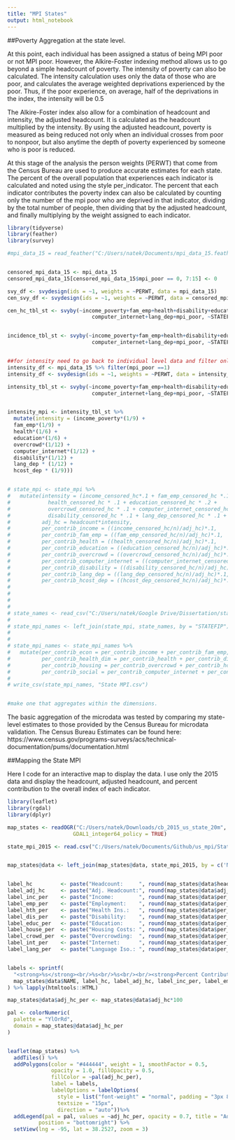 ```yaml
---
title: "MPI States"
output: html_notebook
---
```


##Poverty Aggregation at the state level. 

At this point, each individual has been assigned a status of being MPI poor or not MPI poor. However, the Alkire-Foster indexing method allows us to go beyond a simple headcount of poverty. The intensity of poverty can also be calculated. The intensity calculation uses only the data of those who are poor, and calculates the average weighted deprivations experienced by the poor. Thus, if the poor experience, on average, half of the deprivations in the index, the intensity will be 0.5

The Alkire-Foster index also allow for a combination of headcount and intensity, the adjusted headcount. It is calculated as the headcount multiplied by the intensity. By using the adjusted headcount, poverty is measured as being reduced not only when an individual crosses from poor to nonpoor, but also anytime the depth of poverty experienced by someone who is poor is reduced. 

At this stage of the analysis the person weights (PERWT) that come from the Census Bureau are used to produce accurate estimates for each state. The percent of the overall population that experiences each indicator is calculated and noted using the style per_indicator. The percent that each indicator contributes the poverty index can also be calculated by counting only the number of the mpi poor who are deprived in that indicator, dividing by the total number of people, then dividing that by the adjusted headcount, and finally multiplying by the weight assigned to each indicator. 

```r
library(tidyverse)
library(feather)
library(survey)
```


```r
#mpi_data_15 = read_feather("C:/Users/natek/Documents/mpi_data_15.feather")


censored_mpi_data_15 <- mpi_data_15
censored_mpi_data_15[censored_mpi_data_15$mpi_poor == 0, 7:15] <- 0

svy_df <- svydesign(ids = ~1, weights = ~PERWT, data = mpi_data_15)
cen_svy_df <- svydesign(ids = ~1, weights = ~PERWT, data = censored_mpi_data_15)

cen_hc_tbl_st <- svyby(~income_poverty+fam_emp+health+disability+education+overcrowd+hcost_dep+
                           computer_internet+lang_dep+mpi_poor, ~STATEFIP, design = cen_svy_df, svymean)


incidence_tbl_st <- svyby(~income_poverty+fam_emp+health+disability+education+overcrowd+hcost_dep+
                           computer_internet+lang_dep+mpi_poor, ~STATEFIP, design = svy_df, svymean)


##for intensity need to go back to individual level data and filter only mpi_poor
intensity_df <- mpi_data_15 %>% filter(mpi_poor ==1)
intensity_df <- svydesign(ids = ~1, weights = ~PERWT, data = intensity_df)

intensity_tbl_st <- svyby(~income_poverty+fam_emp+health+disability+education+overcrowd+hcost_dep+
                           computer_internet+lang_dep+mpi_poor, ~STATEFIP, design = intensity_df, svymean)


intensity_mpi <- intensity_tbl_st %>%
  mutate(intensity = (income_poverty*(1/9) + 
  fam_emp*(1/9) + 
  health*(1/6) + 
  education*(1/6) +
  overcrowd*(1/12) +
  computer_internet*(1/12) + 
  disability*(1/12) +
  lang_dep * (1/12) +
  hcost_dep * (1/9)))


# state_mpi <- state_mpi %>%
#   mutate(intensity = (income_censored_hc*.1 + fam_emp_censored_hc *.1 +
#            health_censored_hc * .1 + education_censored_hc * .2 +
#            overcrowd_censored_hc * .1 + computer_internet_censored_hc * .1 +
#            disability_censored_hc * .1 + lang_dep_censored_hc * .1 + hcost_dep_per * .1)/ mpi_poor_hc,
#          adj_hc = headcount*intensity,
#          per_contrib_income = ((income_censored_hc/n)/adj_hc)*.1,
#          per_contrib_fam_emp = ((fam_emp_censored_hc/n)/adj_hc)*.1,
#          per_contrib_health = ((health_censored_hc/n)/adj_hc)*.1,
#          per_contrib_education = ((education_censored_hc/n)/adj_hc)*.2,
#          per_contrib_overcrowd = ((overcrowd_censored_hc/n)/adj_hc)*.1,
#          per_contrib_computer_internet = ((computer_internet_censored_hc/n)/adj_hc)*.1,
#          per_contrib_disability = ((disability_censored_hc/n)/adj_hc)*.1,
#          per_contrib_lang_dep = ((lang_dep_censored_hc/n)/adj_hc)*.1,
#          per_contrib_hcost_dep = ((hcost_dep_censored_hc/n)/adj_hc)*.1)
# 
# 
#             
# 
# state_names <- read_csv("C:/Users/natek/Google Drive/Dissertation/state names and medicaid.csv")
# 
# state_mpi_names <- left_join(state_mpi, state_names, by = "STATEFIP")
# 
# 
# state_mpi_names <- state_mpi_names %>%
#   mutate(per_contrib_econ = per_contrib_income + per_contrib_fam_emp,
#          per_contrib_health_dim = per_contrib_health + per_contrib_disability,
#          per_contrib_housing = per_contrib_overcrowd + per_contrib_hcost_dep,
#          per_contrib_social = per_contrib_computer_internet + per_contrib_lang_dep)
# 
# write_csv(state_mpi_names, "State MPI.csv")  


#make one that aggregates within the dimensions. 

```

The basic aggregation of the microdata was tested by comparing my state-level
estimates to those provided by the Census Bureau for microdata validation.
The Census Bureau Estimates can be found here: https://www.census.gov/programs-surveys/acs/technical-documentation/pums/documentation.html

##Mapping the State MPI 

Here I code for an interactive map to display the data. I use only the 2015 data and display the headcount, adjusted headcount, and percent contribution to the overall index of each indicator.

```r
library(leaflet)
library(rgdal)
library(dplyr)

map_states <- readOGR("C:/Users/natek/Downloads/cb_2015_us_state_20m", layer = "cb_2015_us_state_20m",
                     GDAL1_integer64_policy = TRUE)

state_mpi_2015 <- read.csv("C:/Users/natek/Documents/Github/us_mpi/State MPI.csv")      


map_states@data <- left_join(map_states@data, state_mpi_2015, by = c('NAME' = 'State'))


label_hc         <- paste("Headcount:     ", round(map_states@data$headcount*100, 1))
label_adj_hc     <- paste("Adj. Headcount:", round(map_states@data$adj_hc*100, 1))
label_inc_per    <- paste("Income:        ", round(map_states@data$per_contrib_income*100, 1))
label_emp_per    <- paste("Employment:    ", round(map_states@data$per_contrib_fam_emp*100, 1))
label_hth_per    <- paste("Health Ins.:   ", round(map_states@data$per_contrib_health*100, 1))
label_dis_per    <- paste("Disability:    ", round(map_states@data$per_contrib_disability*100, 1))
label_educ_per   <- paste("Education:     ", round(map_states@data$per_contrib_education*100, 1))
label_house_per  <- paste("Housing Costs: ", round(map_states@data$per_contrib_hcost_dep*100, 1))
label_crowd_per  <- paste("Overcrowding:  ", round(map_states@data$per_contrib_overcrowd*100, 1))
label_int_per    <- paste("Internet:      ", round(map_states@data$per_contrib_computer_internet*100, 1))
label_lang_per   <- paste("Language Iso.: ", round(map_states@data$per_contrib_lang_dep*100, 1))


labels <- sprintf(
  "<strong>%s</strong><br/>%s<br/>%s<br/><br/><strong>Percent Contribution</strong><br/>%s %s<br/>%s %s<br/>%s %s<br/>%s %s<br/>%s",
  map_states@data$NAME, label_hc, label_adj_hc, label_inc_per, label_emp_per, label_hth_per, label_dis_per, label_educ_per, label_house_per, label_crowd_per, label_int_per, label_lang_per
) %>% lapply(htmltools::HTML)

map_states@data$adj_hc_per <- map_states@data$adj_hc*100

pal <- colorNumeric(
  palette = "YlOrRd",
  domain = map_states@data$adj_hc_per
)


leaflet(map_states) %>%
  addTiles() %>%
  addPolygons(color = "#444444", weight = 1, smoothFactor = 0.5,
              opacity = 1.0, fillOpacity = 0.5,
              fillColor = ~pal(adj_hc_per),
              label = labels,
              labelOptions = labelOptions(
                style = list("font-weight" = "normal", padding = "3px 8px"),
                textsize = "15px",
                direction = "auto"))%>%
  addLegend(pal = pal, values = ~adj_hc_per, opacity = 0.7, title = "Adj. Headcount",
          position = "bottomright") %>%
  setView(lng = -95, lat = 38.2527, zoom = 3)
  

```
